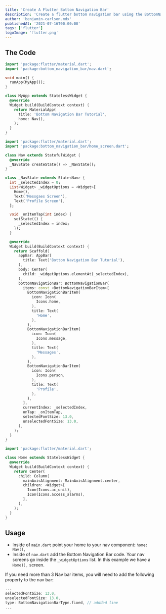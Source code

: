 ```yaml
---
title: 'Create A Flutter Bottom Navigation Bar'
description: 'Create a flutter bottom navigation bar using the BottomNavigationBar Flutter widget that works with more than 3 items!'
author: 'benjamin-carlson.mdx'
publishedAt: '2021-07-16T00:00:00'
tags: ['flutter']
logoImage: 'flutter.png'
---
```


## The Code

```dart:main.dart
import 'package:flutter/material.dart';
import 'package:bottom_navigation_bar/nav.dart';

void main() {
  runApp(MyApp());
}

class MyApp extends StatelessWidget {
  @override
  Widget build(BuildContext context) {
    return MaterialApp(
      title: 'Bottom Navigation Bar Tutorial',
      home: Nav(),
    );
  }
}
```

```dart:nav.dart
import 'package:flutter/material.dart';
import 'package:bottom_navigation_bar/home_screen.dart';

class Nav extends StatefulWidget {
  @override
  _NavState createState() => _NavState();
}

class _NavState extends State<Nav> {
  int _selectedIndex = 0;
  List<Widget> _widgetOptions = <Widget>[
    Home(),
    Text('Messgaes Screen'),
    Text('Profile Screen'),
  ];

  void _onItemTap(int index) {
    setState(() {
      _selectedIndex = index;
    });
  }

  @override
  Widget build(BuildContext context) {
    return Scaffold(
      appBar: AppBar(
        title: Text('Bottom Navigation Bar Tutorial'),
      ),
      body: Center(
        child: _widgetOptions.elementAt(_selectedIndex),
      ),
      bottomNavigationBar: BottomNavigationBar(
        items: const <BottomNavigationBarItem>[
          BottomNavigationBarItem(
            icon: Icon(
              Icons.home,
            ),
            title: Text(
              'Home',
            ),
          ),
          BottomNavigationBarItem(
            icon: Icon(
              Icons.message,
            ),
            title: Text(
              'Messages',
            ),
          ),
          BottomNavigationBarItem(
            icon: Icon(
              Icons.person,
            ),
            title: Text(
              'Profile',
            ),
          ),
        ],
        currentIndex: _selectedIndex,
        onTap: _onItemTap,
        selectedFontSize: 13.0,
        unselectedFontSize: 13.0,
      ),
    );
  }
}
```

```dart:home_screen.dart
import 'package:flutter/material.dart';

class Home extends StatelessWidget {
  @override
  Widget build(BuildContext context) {
    return Center(
      child: Column(
        mainAxisAlignment: MainAxisAlignment.center,
        children: <Widget>[
          Icon(Icons.ac_unit),
          Icon(Icons.access_alarms),
        ],
      ),
    );
  }
}
```

## Usage

<Step number="1" title="Adding The Code" />

- Inside of `main.dart` point your home to your nav component: `home: Nav(),`
- Inside of `nav.dart` add the Bottom Navigation Bar code. Your nav screens go inside the `_widgetOptions` list. In this example we have a `Home(),` screen.

<Step number="2" title="More Than 3 Items" />

If you need more than 3 Nav bar items, you will need to add the following property to the nav bar:

```dart
...
selectedFontSize: 13.0,
unselectedFontSize: 13.0,
type: BottomNavigationBarType.fixed, // addded line
...
```
